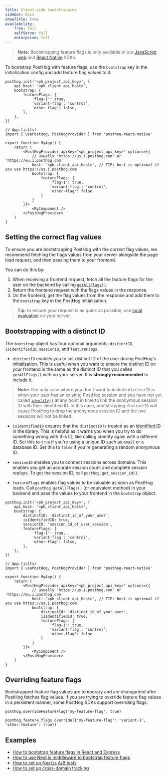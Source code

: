 ```yaml
---
title: Client-side bootstrapping
sidebar: Docs
showTitle: true
availability:
    free: full
    selfServe: full
    enterprise: full
---
```


> **Note:** Bootstrapping feature flags is only available in our [JavaScript web](/docs/libraries/js) and [React Native](/docs/libraries/react-native) SDKs.


<BootstrappingIntro />

To bootstrap PostHog with feature flags, use the `bootstrap` key in the initialization config and add feature flag values to it:

<MultiLanguage>

```js-web
posthog.init('<ph_project_api_key>', {
    api_host: '<ph_client_api_host>',
    bootstrap: {
        featureFlags: {
            'flag-1': true,
            'variant-flag': 'control',
            'other-flag': false,
        },
    },
})
```

```react-native
// App.(js|ts)
import { usePostHog, PostHogProvider } from 'posthog-react-native'

export function MyApp() {
    return (
        <PostHogProvider apiKey="<ph_project_api_key>" options={{
            // usually 'https://us.i.posthog.com' or 'https://eu.i.posthog.com'
            host: '<ph_client_api_host>', // TIP: host is optional if you use https://us.i.posthog.com
            bootstrap: {
                featureFlags: {
                    'flag-1': true,
                    'variant-flag': 'control',
                    'other-flag': false
                }
            }
        }}>
            <MyComponent />
        </PostHogProvider>
    )
}
```

</MultiLanguage>

## Setting the correct flag values

To ensure you are bootstrapping PostHog with the correct flag values, we recommend fetching the flags values from your server alongside the page load request, and then passing them to your frontend.

You can do this by:

1. When receiving a frontend request, fetch all the feature flags for the user on the backend by calling [`getAllFlags()`](/docs/feature-flags/adding-feature-flag-code?tab=Node.js#fetching-all-flags-for-a-user).
2. Return the frontend request with the flags values in the response.
3. On the frontend, get the flag values from the response and add them to the `bootstrap` key in the PostHog initialization.

> **Tip:** to ensure your request is as quick as possible, use [local evaluation](/docs/feature-flags/local-evaluation) on your server.

## Bootstrapping with a distinct ID

The `bootstrap` object has four optional arguments: `distinctID`, `isIdentifiedID`, `sessionID`, and `featureFlags`.

- `distinctID` enables you to set distinct ID of the user during PostHog's initialization. This is useful when you want to ensure the distinct ID on your frontend is the same as the distinct ID that you called `getAllFlags()` with on your server. It is **strongly recommended** to include it.

> **Note:** The only case where you don't want to include `distinctID` is when your user has an existing PostHog session and you have not yet called [`identify()`](/docs/product-analytics/identify) at any point in time to link the anonymous session ID with their identified ID. In this case, bootstrapping `distinctID` will cause PostHog to drop the anonymous session ID and the two sessions will not be linked.

- `isIdentifiedID` ensures that the `distinctID` is treated as an [identified ID](/docs/product-analytics/identify) in the library. This is helpful as it warns you when you try to do something wrong with this ID, like calling identify again with a different ID. Set this to `true` if you're using a unique ID such as `email` or a database ID. Set this to `false` if you're generating a random anonymous ID.

- `sessionID` enables you to connect sessions across domains. This enables you get an accurate session count and complete session replays. To get the session ID, call `posthog.get_session_id()`.

- `featureFlags` enables flag values to be valuable as soon as PostHog loads. Call `posthog.getAllFlags()` (or equivalent method) in your backend and pass the values to your frontend in the `bootstrap` object.


<MultiLanguage>

```js-web
posthog.init('<ph_project_api_key>', {
    api_host: '<ph_client_api_host>',
    bootstrap: {
        distinctID: 'distinct_id_of_your_user',
        isIdentifiedID: true,
        sessionID: 'session_id_of_user_session',
        featureFlags: {
            'flag-1': true,
            'variant-flag': 'control',
            'other-flag': false,
        },
    },
})
```

```react-native
// App.(js|ts)
import { usePostHog, PostHogProvider } from 'posthog-react-native'

export function MyApp() {
    return (
        <PostHogProvider apiKey="<ph_project_api_key>" options={{
            // usually 'https://us.i.posthog.com' or 'https://eu.i.posthog.com'
            host: '<ph_client_api_host>', // TIP: host is optional if you use https://us.i.posthog.com
            bootstrap: {
                distinctId: 'distinct_id_of_your_user',
                isIdentifiedId: true,
                featureFlags: {
                    'flag-1': true,
                    'variant-flag': 'control',
                    'other-flag': false
                }
            }
        }}>
            <MyComponent />
        </PostHogProvider>
    )
}
```

</MultiLanguage>


## Overriding feature flags 

Bootstrapped feature flag values are temporary and are disregarded after PostHog fetches flag values. If you are trying to override feature flag values in a persistent manner, some PostHog SDKs support overriding flags:


<MultiLanguage selector="tabs">

```node
posthog.overrideFeatureFlag('my-feature-flag', true)
```

```js-web
posthog.feature_flags.override({'my-feature-flag': 'variant-1', 'other-feature': true})
```

</MultiLanguage>


## Examples

- [How to bootstrap feature flags in React and Express](/tutorials/bootstrap-feature-flags-react)
- [How to use Next.js middleware to bootstrap feature flags](/tutorials/nextjs-bootstrap-flags)
- [How to set up Next.js A/B tests](/tutorials/nextjs-ab-tests)
- [How to set up cross-domain tracking](/tutorials/cross-domain-tracking)
